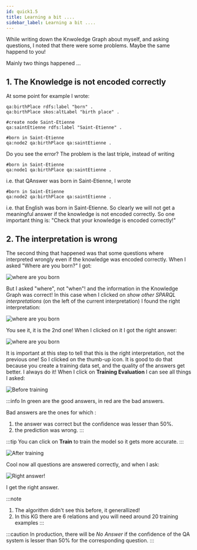 ```yaml
---
id: quick1.5
title: Learning a bit ....
sidebar_label: Learning a bit ....
---
```



While writing down the Knwoledge Graph about myself, and asking questions, I noted that there were some problems. 
Maybe the same happend to you! 

Mainly two things happened ...

## 1. The Knowledge is not encoded correctly

At some point for example I wrote:

```
qa:birthPlace rdfs:label "born" .
qa:birthPlace skos:altLabel "birth place" .

#create node Saint-Etienne
qa:saintEtienne rdfs:label "Saint-Etienne" .

#born in Saint-Etienne
qa:node2 qa:birthPlace qa:saintEtienne . 
```


Do you see the error? The problem is the last triple, instead of writing
```
#born in Saint-Etienne
qa:node1 qa:birthPlace qa:saintEtienne . 
```


i.e. that QAnswer was born in Saint-Etienne, I wrote
```
#born in Saint-Etienne
qa:node2 qa:birthPlace qa:saintEtienne . 
```


i.e. that English was born in Saint-Etienne. So clearly we will not get a meaningful answer if
the knowledge is not encoded correctly. So one important thing is: "Check that your knowledge is encoded correctly!"


## 2. The interpretation is wrong
The second thing that happened was that some questions where interpreted wrongly even if the knowledge was encoded
correctly. When I asked "Where are you born?"
I got:

<Image src='/img/newUI/wrong-interpretation.png' alt='where are you born' />

But I asked "where", not "when"! and the information in the Knowledge Graph was correct!
In this case when I clicked on <i>show other SPARQL interpretations</i> (on the left of the current interpretation) I found the right interpretation:

<Image src='/img/newUI/wrong-interpretation-sparqllist.png' alt='where are you born' />

You see it, it is the 2nd one! When I clicked on it I got the right answer:

<Image src='/img/newUI/wrong-interpretation-found-good-one.png' alt='where are you born' />

It is important at this step to tell that this is the right interpretation, not the previous one! So
I clicked on the thumb-up icon. It is good to do that because you create a training
data set, and the quality of the answers get better. I always do it! When I click on <b>Training Evaluation</b>
I can see all things I asked:

<Image src='/img/newUI/before-training.png' alt='Before training' />


:::info
In green are the good answers, in red are the bad answers.

Bad answers are the ones for which :
1. the answer was correct but the confidence was lesser than 50%.
2. the prediction was wrong.
:::

:::tip
You can click on <b>Train</b> to train the model so it gets more accurate.
:::


<Image src='/img/newUI/after-training.png' alt='After training' />

Cool now all questions are answered correctly, and when I ask:

<Image src='/img/newUI/successful-training.png' alt='Right answer!' />


I get the right answer. 

:::note
1. The algorithm didn't see this before, it generallized!
2. In this KG there are 6 relations and you will need around 20 training examples
:::

:::caution
In production, there will be <i>No Answer</i> if the confidence of the QA system is lesser than 50% for the corresponding question.
:::
